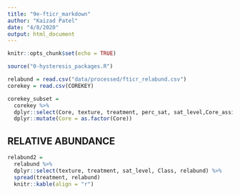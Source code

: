 ```yaml
---
title: "9e-fticr_markdown"
author: "Kaizad Patel"
date: "4/8/2020"
output: html_document
---
```


```r
knitr::opts_chunk$set(echo = TRUE)
```

```r
source("0-hysteresis_packages.R")

relabund = read.csv("data/processed/fticr_relabund.csv")
corekey = read.csv(COREKEY)

corekey_subset = 
  corekey %>% 
  dplyr::select(Core, texture, treatment, perc_sat, sat_level,Core_assignment) %>% 
  dplyr::mutate(Core = as.factor(Core))

```

## RELATIVE ABUNDANCE

```r
relabund2 = 
  relabund %>% 
  dplyr::select(texture, treatment, sat_level, Class, relabund) %>% 
  spread(treatment, relabund)  
  knitr::kable(align = "r")


```

